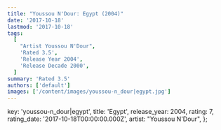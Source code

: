 ```yaml
---
title: "Youssou N'Dour: Egypt (2004)"
date: '2017-10-18'
lastmod: '2017-10-18'
tags:
  [
    "Artist Youssou N'Dour",
    'Rated 3.5',
    'Release Year 2004',
    'Release Decade 2000',
  ]
summary: 'Rated 3.5'
authors: ['default']
images: ['/content/images/youssou-n_dour|egypt.jpg']
---
```


  key: 'youssou-n_dour|egypt',
  title: 'Egypt',
  release_year: 2004,
  rating: 7,
  rating_date: '2017-10-18T00:00:00.000Z',
  artist: "Youssou N'Dour",
};

<MusicRating data={data} />
